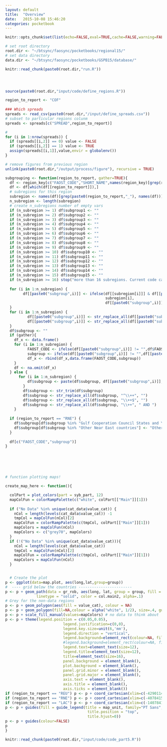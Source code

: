 ```yaml
---
layout: default
title:  "Overview"
date:   2015-10-08 15:46:20
categories: pocketbook
---
```


```r
knitr::opts_chunk$set(list(echo=FALSE,eval=TRUE,cache=FALSE,warning=FALSE,message=FALSE))
```

```r
# set root directory
root.dir <- "~/btsync/faosync/pocketbooks/regional15/"
# set data directory
data.dir <- "~/btsync/faosync/pocketbooks/GSPB15/database/"
```


```r
knitr::read_chunk(paste0(root.dir,"run.R"))
```

```r
```

```r
```

```r
```

```r
source(paste0(root.dir,"input/code/define_regions.R"))

region_to_report <- "COF"
  
### Which spreads
spreads <- read_csv(paste0(root.dir,"/input/define_spreads.csv"))
# subset to particular regions colunm 
spreads <- spreads[c("SPREAD",region_to_report)]

# 
for (i in 1:nrow(spreads)) {
  if (spreads[[i,2]] == 0) value <- FALSE
  if (spreads[[i,2]] == 1) value <- TRUE
  assign(spreads[[i,1]],value,envir = globalenv())
}

# remove figures from previous region
unlink(paste0(root.dir,"/output/process/figure"), recursive = TRUE)

```

```r

subgrouping <- function(region_to_report, gather=TRUE){
  df <- region_key[c("FAOST_CODE","SHORT_NAME",names(region_key)[grep(region_to_report, names(region_key))])]
  df <- df[which(df[[region_to_report]]),]
  # subregions for this region
  subregion <- names(df)[grep(paste0(region_to_report,"_"), names(df))]
  n_subregion <- length(subregion)
  # create n_subregions number of empty vars
  if (n_subregion >= 1) df$subgroup1 <- ""
  if (n_subregion >= 2) df$subgroup2 <- ""
  if (n_subregion >= 3) df$subgroup3 <- ""
  if (n_subregion >= 4) df$subgroup4 <- ""
  if (n_subregion >= 5) df$subgroup5 <- ""
  if (n_subregion >= 6) df$subgroup6 <- ""
  if (n_subregion >= 7) df$subgroup7 <- ""
  if (n_subregion >= 8) df$subgroup8 <- ""
  if (n_subregion >= 9) df$subgroup9 <- ""
  if (n_subregion >= 10) df$subgroup10 <- ""
  if (n_subregion >= 11) df$subgroup11 <- ""
  if (n_subregion >= 12) df$subgroup12 <- ""
  if (n_subregion >= 13) df$subgroup13 <- ""
  if (n_subregion >= 14) df$subgroup14 <- ""
  if (n_subregion >= 15) df$subgroup15 <- ""
  if (n_subregion >= 16) stop("more than 16 subregions. Current code cannot handle it!")
  
  for (i in 1:n_subregion) {
        df[[paste0("subgroup",i)]] <- ifelse(df[[subregion[i]]] & df[[paste0("subgroup",i)]] == "",
                                             subregion[i],
                                             df[[paste0("subgroup",i)]]) 
  }
  for (i in 1:n_subregion) {
          df[[paste0("subgroup",i)]] <- str_replace_all(df[[paste0("subgroup",i)]], paste0(region_to_report,"_"), "")
          df[[paste0("subgroup",i)]] <- str_replace_all(df[[paste0("subgroup",i)]], "_", " ")
  }
  df$subgroup <- ""
  if (gather){
    df_x <- data.frame()
    for (i in 1:n_subregion) {
          FAOST_CODE <- ifelse(df[[paste0("subgroup",i)]] != "",df$FAOST_CODE, NA)
          subgroup <- ifelse(df[[paste0("subgroup",i)]] != "",df[[paste0("subgroup",i)]], NA)
          df_x <- rbind(df_x,data.frame(FAOST_CODE,subgroup))
    }
    df <- na.omit(df_x)
  } else {
      for (i in 1:n_subregion) {
          df$subgroup <- paste(df$subgroup, df[[paste0("subgroup",i)]], sep="+")
        }
        df$subgroup <- str_trim(df$subgroup)
        df$subgroup <- str_replace_all(df$subgroup, "^\\++", "")
        df$subgroup <- str_replace_all(df$subgroup, "\\++$", "")
        df$subgroup <- str_replace_all(df$subgroup, "\\++", " AND ")
    }
  
  if (region_to_report == "RNE") {
    df$subgroup[df$subgroup %in% "Gulf Cooperation Council States and Yemen"] <- "Gulf Cooperation\nCouncil States\nand Yemen"
    df$subgroup[df$subgroup %in% "Other Near East countries"] <- "Other Near East\ncountries"
  }
  
  df[c("FAOST_CODE","subgroup")]
}






# function plotting maps!

create_map_here <- function(){

  colPart = plot_colors(part = syb_part, 12)
  mapColFun = colorRampPalette(c("white", colPart[["Main"]][1]))
  
  if ("No Data" %in% unique(cat_data$value_cat)) {
    nCol = length(levels(cat_data$value_cat)) -1
    tmpCol = mapColFun(nCol)[2]
    mapColFun = colorRampPalette(c(tmpCol, colPart[["Main"]][1]))
    mapColors = mapColFun(nCol)
    mapColors <- c("grey70", mapColors)
  } 
  if (!("No Data" %in% unique(cat_data$value_cat))){
    nCol = length(levels(cat_data$value_cat))
    tmpCol = mapColFun(nCol)[2]
    mapColFun = colorRampPalette(c(tmpCol, colPart[["Main"]][1]))
    mapColors = mapColFun(nCol)
  }


  # Create the plot
p <- ggplot(data=map.plot, aes(long,lat,group=group))
#  ---- grid below the countries ------------------------
p <- p + geom_path(data = gr_rob, aes(long, lat, group = group, fill = NULL), 
              linetype = "solid", color = col.main2, alpha=.1)
# Grey for the non-data regions
p <- p + geom_polygon(aes(fill = value_cat), colour = NA)
p <- p + geom_polygon(fill=NA,colour = alpha("white", 1/2), size=.4, guide = FALSE)
p <- p + scale_fill_manual(values=mapColors) # no data to think about
p <- p + theme(legend.position = c(0.05,0.05), 
                          legend.justification=c(0,0),
                          legend.key.size=unit(6,'mm'),
                          legend.direction = "vertical",
                          legend.background=element_rect(colour=NA, fill=alpha("white", 1/3)),
                          #legend.background=element_rect(colour=NA, fill=NA),
                          legend.text=element_text(size=12), 
                          legend.title=element_text(size=12), 
                          title=element_text(size=16), 
                          panel.background = element_blank(), 
                          plot.background = element_blank(),
                          panel.grid.minor = element_blank(),
                          panel.grid.major = element_blank(),
                          axis.text = element_blank(), 
                          axis.title = element_blank(), 
                          axis.ticks = element_blank())
if (region_to_report == "REU") p <- p + coord_cartesian(xlim=c(-4290114,13198767,ylim=c(1965387,8184223)))
if (region_to_report == "RNE") p <- p + coord_cartesian(xlim=c(-4078415,1783566,ylim=c(29258,6247852)))
if (region_to_report == "LAC") p <- p + coord_cartesian(xlim=c(-14078415,-1078415,ylim=c(29258,0)))
p <- p + guides(fill = guide_legend(title = map_unit, family="PT Sans",
                                     title.position = "top", 
                                     title.hjust=0))
p <- p + guides(colour=FALSE)
p
}

```



```r
knitr::read_chunk(paste0(root.dir,"input/code/code_part5.R"))
```



```r
```

<!--
#    ___                                  _                   
#   / _ \  __   __   ___   _ __  __   __ (_)   ___  __      __
#  | | | | \ \ / /  / _ \ | '__| \ \ / / | |  / _ \ \ \ /\ / /
#  | |_| |  \ V /  |  __/ | |     \ V /  | | |  __/  \ V  V / 
#   \___/    \_/    \___| |_|      \_/   |_|  \___|   \_/\_/  
#                                                            
-->


```r
```

```r
```


```r
```


```r
```


```r
```


```r
```



[jekyll-gh]: https://github.com/jekyll/jekyll
[jekyll]:    http://jekyllrb.com
